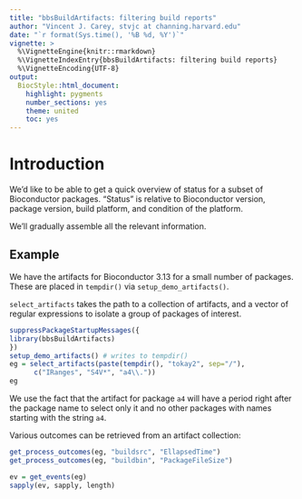```yaml
---
title: "bbsBuildArtifacts: filtering build reports"
author: "Vincent J. Carey, stvjc at channing.harvard.edu"
date: "`r format(Sys.time(), '%B %d, %Y')`"
vignette: >
  %\VignetteEngine{knitr::rmarkdown}
  %\VignetteIndexEntry{bbsBuildArtifacts: filtering build reports}
  %\VignetteEncoding{UTF-8}
output:
  BiocStyle::html_document:
    highlight: pygments
    number_sections: yes
    theme: united
    toc: yes
---
```


# Introduction

We'd like to be able to get a quick overview of status for a
subset of Bioconductor packages.  "Status" is relative to
Bioconductor version, package version, build platform, and
condition of the platform.

We'll gradually assemble all the relevant information.

## Example

We have the artifacts for Bioconductor 3.13 for a small
number of packages.  These are placed in `tempdir()`
via `setup_demo_artifacts()`.

`select_artifacts` takes the path to a collection
of artifacts, and a vector of regular expressions to
isolate a group of packages of interest.

```r
suppressPackageStartupMessages({
library(bbsBuildArtifacts)
})
setup_demo_artifacts() # writes to tempdir()
eg = select_artifacts(paste(tempdir(), "tokay2", sep="/"),
      c("IRanges", "S4V*", "a4\\."))
eg
```
We use the fact that the artifact for package `a4` will 
have a period right after the package name to select only
it and no other packages with names starting with the string `a4`.

Various outcomes can be retrieved from an artifact collection:
```r
get_process_outcomes(eg, "buildsrc", "EllapsedTime")
get_process_outcomes(eg, "buildbin", "PackageFileSize")
```


```r
ev = get_events(eg)
sapply(ev, sapply, length)
```


